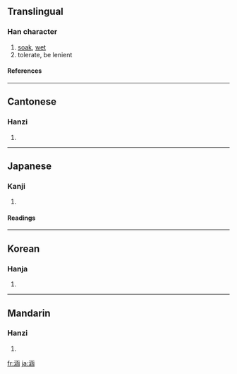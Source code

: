 ==Translingual==
===Han character===
{{Han char|rn=85|rad=水|as=08|sn=11|four=3117<sub>2</sub>|canj=水山弓水 (EUNE)}}
# [[soak]], [[wet]]
# tolerate, be lenient
====References====
{{Han ref|kx=0628.130|dkj=17595|dj=1030.050|hdz=31665.040|uh=6DB5|ud=28085|bh=B25B|bd=45659}}

----
==Cantonese==
===Hanzi===
{{yue-hanzi|jyut=|y=haam4}}
# {{defn|Cantonese}}

----
==Japanese==
===Kanji===
{{ja-kanji|grade=|rs=水08}}
# {{defn|Japanese}} 
====Readings====
{{ja-readings|on=[[かん]] (kan)|kun=[[ひたす]] (hitasu)}}

----
==Korean==
===Hanja===
{{ko-hanja|hangeul=함|eumhun=|rv=ham|mr=ham|y=ham}}
# {{defn|Korean}}

----
==Mandarin==
===Hanzi===
{{cmn-hanzi|pin=[[hán]] ([[han2]]), [[hàn]] ([[han4]])|wg=han<sup>2</sup>, han<sup>4</sup>}}
# {{defn|Mandarin}}

[[fr:涵]]
[[ja:涵]]